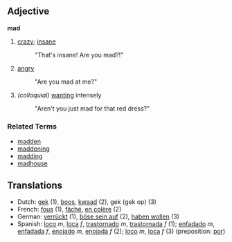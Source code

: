 ==Adjective==
'''mad'''

# [[crazy]]; [[insane]]
#:  "That's insane!  Are you mad?!"
# [[angry]]
#:  "Are you mad at me?"
# ''(colloquial)'' [[want]]ing intensely
#:  "Aren't you just mad for that red dress?"

===Related Terms===
*[[madden]]
*[[maddening]]
*[[madding]]
*[[madhouse]]

==Translations==
*Dutch: [[gek]] (1), [[boos]], [[kwaad]] (2), gek (gek op) (3)
*French: [[fous]] (1), [[fâché]], [[en colère]] (2)
*German: [[verrückt]] (1), [[böse sein auf]] (2), [[haben wollen]] (3)
*Spanish: [[loco]] ''m'', [[loca]] ''f'', [[trastornado]] ''m'', [[trastornada]] ''f'' (1); [[enfadado]] ''m'', [[enfadada]] ''f'', [[enojado]] ''m'', [[enojada]] ''f'' (2); [[loco]] ''m'', [[loca]] ''f'' (3) (preposition: [[por]])